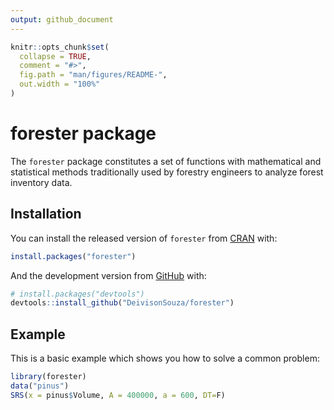 ```yaml
---
output: github_document
---
```


<!-- README.md is generated from README.Rmd. Please edit that file -->

```r
knitr::opts_chunk$set(
  collapse = TRUE,
  comment = "#>",
  fig.path = "man/figures/README-",
  out.width = "100%"
)
```

# forester package

<!-- badges: start -->
<!-- badges: end -->

The `forester` package constitutes a set of functions with mathematical and statistical methods traditionally used by forestry engineers to analyze forest inventory data.

## Installation

You can install the released version of `forester` from [CRAN](https://CRAN.R-project.org) with:

``` r
install.packages("forester")
```

And the development version from [GitHub](https://github.com/) with:

``` r
# install.packages("devtools")
devtools::install_github("DeivisonSouza/forester")
```
## Example

This is a basic example which shows you how to solve a common problem:

```r
library(forester)
data("pinus")
SRS(x = pinus$Volume, A = 400000, a = 600, DT=F)
```

